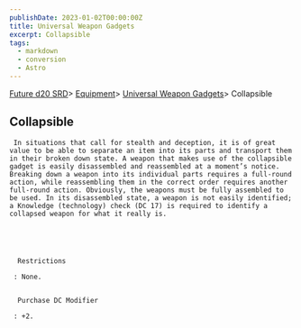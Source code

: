```yaml
---
publishDate: 2023-01-02T00:00:00Z
title: Universal Weapon Gadgets
excerpt: Collapsible
tags:
  - markdown
  - conversion
  - Astro
---
```







[Future d20 SRD](/#futureD20)> [Equipment](future-d20-srd-equipment-index)> [Universal Weapon Gadgets](future-d20-srd-equipment-gadgets-universal-weapons-index)> Collapsible
    





## Collapsible
    



     In situations that call for stealth and deception, it is of great value to be able to separate an item into its parts and transport them in their broken down state. A weapon that makes use of the collapsible gadget is easily disassembled and reassembled at a moment’s notice. Breaking down a weapon into its individual parts requires a full-round action, while reassembling them in the correct order requires another full-round action. Obviously, the weapons must be fully assembled to be used. In its disassembled state, a weapon is not easily identified; a Knowledge (technology) check (DC 17) is required to identify a collapsed weapon for what it really is.
    




      Restrictions
     
     : None.
     

      Purchase DC Modifier
     
     : +2.
    




